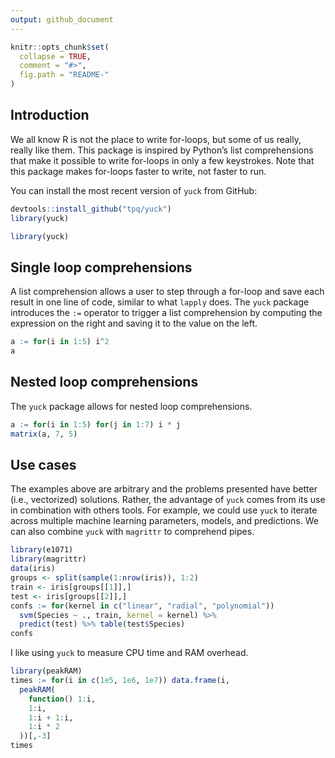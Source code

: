```yaml
---
output: github_document
---
```


<!-- README.md is generated from README.Rmd. Please edit that file -->

```r
knitr::opts_chunk$set(
  collapse = TRUE,
  comment = "#>",
  fig.path = "README-"
)
```

## Introduction

We all know R is not the place to write for-loops, but some of us really, really like them. This package is inspired by Python's list comprehensions that make it possible to write for-loops in only a few keystrokes. Note that this package makes for-loops faster to write, not faster to run.
    
You can install the most recent version of `yuck` from GitHub:

```r
devtools::install_github("tpq/yuck")
library(yuck)
```

```r
library(yuck)
```

## Single loop comprehensions

A list comprehension allows a user to step through a for-loop and save each result in one line of code, similar to what `lapply` does. The `yuck` package introduces the `:=` operator to trigger a list comprehension by computing the expression on the right and saving it to the value on the left.

```r
a := for(i in 1:5) i^2
a
```

## Nested loop comprehensions

The `yuck` package allows for nested loop comprehensions.

```r
a := for(i in 1:5) for(j in 1:7) i * j
matrix(a, 7, 5)
```

## Use cases

The examples above are arbitrary and the problems presented have better (i.e., vectorized) solutions. Rather, the advantage of `yuck` comes from its use in combination with others tools. For example, we could use `yuck` to iterate across multiple machine learning parameters, models, and predictions. We can also combine `yuck` with `magrittr` to comprehend pipes.

```r
library(e1071)
library(magrittr)
data(iris)
groups <- split(sample(1:nrow(iris)), 1:2)
train <- iris[groups[[1]],]
test <- iris[groups[[2]],]
confs := for(kernel in c("linear", "radial", "polynomial"))
  svm(Species ~ ., train, kernel = kernel) %>%
  predict(test) %>% table(test$Species)
confs
```

I like using `yuck` to measure CPU time and RAM overhead.

```r
library(peakRAM)
times := for(i in c(1e5, 1e6, 1e7)) data.frame(i,
  peakRAM(
    function() 1:i,
    1:i,
    1:i + 1:i,
    1:i * 2
  ))[,-3]
times
```
